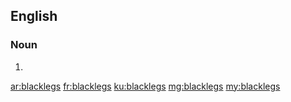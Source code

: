 ==English==

===Noun===
{{head|en|noun plural form}}

# {{plural of|blackleg|lang=en}}

[[ar:blacklegs]]
[[fr:blacklegs]]
[[ku:blacklegs]]
[[mg:blacklegs]]
[[my:blacklegs]]